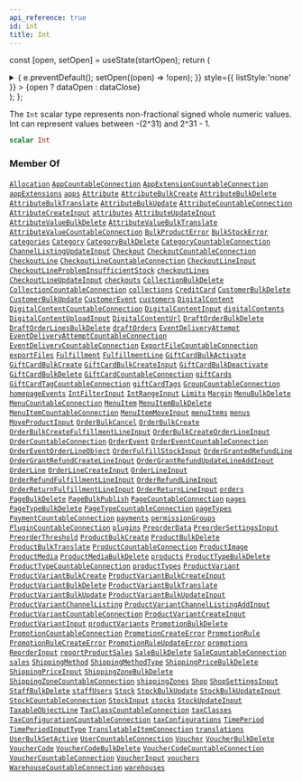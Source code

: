 ```yaml
---
api_reference: true
id: int
title: Int
---
```






const [open, setOpen] = useState(startOpen);
return (
<details {...(open ? { open: true } : {})} className="details" style={{ border:'none', boxShadow:'none', background:'var(--ifm-background-color)' }}>
<summary
onClick={(e) => {
e.preventDefault();
setOpen((open) => !open);
}}
style={{ listStyle:'none' }} >
{open ? dataOpen : dataClose}
</summary>
{open && children}
</details>
);
};

The `Int` scalar type represents non-fractional signed whole numeric values. Int can represent values between -(2^31) and 2^31 - 1.

```graphql
scalar Int
```

### Member Of

[`Allocation`](../../../api-reference/products/objects/allocation.mdx) <Badge class="badge badge--secondary" text="object"/><Bullet />[`AppCountableConnection`](../../../api-reference/apps/objects/app-countable-connection.mdx) <Badge class="badge badge--secondary" text="object"/><Bullet />[`AppExtensionCountableConnection`](../../../api-reference/apps/objects/app-extension-countable-connection.mdx) <Badge class="badge badge--secondary" text="object"/><Bullet />[`appExtensions`](../../../api-reference/apps/queries/app-extensions.mdx) <Badge class="badge badge--secondary" text="query"/><Bullet />[`apps`](../../../api-reference/apps/queries/apps.mdx) <Badge class="badge badge--secondary" text="query"/><Bullet />[`Attribute`](../../../api-reference/attributes/objects/attribute.mdx) <Badge class="badge badge--secondary" text="object"/><Bullet />[`AttributeBulkCreate`](../../../api-reference/attributes/objects/attribute-bulk-create.mdx) <Badge class="badge badge--secondary" text="object"/><Bullet />[`AttributeBulkDelete`](../../../api-reference/attributes/objects/attribute-bulk-delete.mdx) <Badge class="badge badge--secondary" text="object"/><Bullet />[`AttributeBulkTranslate`](../../../api-reference/attributes/objects/attribute-bulk-translate.mdx) <Badge class="badge badge--secondary" text="object"/><Bullet />[`AttributeBulkUpdate`](../../../api-reference/attributes/objects/attribute-bulk-update.mdx) <Badge class="badge badge--secondary" text="object"/><Bullet />[`AttributeCountableConnection`](../../../api-reference/attributes/objects/attribute-countable-connection.mdx) <Badge class="badge badge--secondary" text="object"/><Bullet />[`AttributeCreateInput`](../../../api-reference/attributes/inputs/attribute-create-input.mdx) <Badge class="badge badge--secondary" text="input"/><Bullet />[`attributes`](../../../api-reference/attributes/queries/attributes.mdx) <Badge class="badge badge--secondary" text="query"/><Bullet />[`AttributeUpdateInput`](../../../api-reference/attributes/inputs/attribute-update-input.mdx) <Badge class="badge badge--secondary" text="input"/><Bullet />[`AttributeValueBulkDelete`](../../../api-reference/attributes/objects/attribute-value-bulk-delete.mdx) <Badge class="badge badge--secondary" text="object"/><Bullet />[`AttributeValueBulkTranslate`](../../../api-reference/attributes/objects/attribute-value-bulk-translate.mdx) <Badge class="badge badge--secondary" text="object"/><Bullet />[`AttributeValueCountableConnection`](../../../api-reference/attributes/objects/attribute-value-countable-connection.mdx) <Badge class="badge badge--secondary" text="object"/><Bullet />[`BulkProductError`](../../../api-reference/products/objects/bulk-product-error.mdx) <Badge class="badge badge--secondary" text="object"/><Bullet />[`BulkStockError`](../../../api-reference/products/objects/bulk-stock-error.mdx) <Badge class="badge badge--secondary" text="object"/><Bullet />[`categories`](../../../api-reference/products/queries/categories.mdx) <Badge class="badge badge--secondary" text="query"/><Bullet />[`Category`](../../../api-reference/products/objects/category.mdx) <Badge class="badge badge--secondary" text="object"/><Bullet />[`CategoryBulkDelete`](../../../api-reference/products/objects/category-bulk-delete.mdx) <Badge class="badge badge--secondary" text="object"/><Bullet />[`CategoryCountableConnection`](../../../api-reference/products/objects/category-countable-connection.mdx) <Badge class="badge badge--secondary" text="object"/><Bullet />[`ChannelListingUpdateInput`](../../../api-reference/products/inputs/channel-listing-update-input.mdx) <Badge class="badge badge--secondary" text="input"/><Bullet />[`Checkout`](../../../api-reference/checkout/objects/checkout.mdx) <Badge class="badge badge--secondary" text="object"/><Bullet />[`CheckoutCountableConnection`](../../../api-reference/checkout/objects/checkout-countable-connection.mdx) <Badge class="badge badge--secondary" text="object"/><Bullet />[`CheckoutLine`](../../../api-reference/checkout/objects/checkout-line.mdx) <Badge class="badge badge--secondary" text="object"/><Bullet />[`CheckoutLineCountableConnection`](../../../api-reference/checkout/objects/checkout-line-countable-connection.mdx) <Badge class="badge badge--secondary" text="object"/><Bullet />[`CheckoutLineInput`](../../../api-reference/checkout/inputs/checkout-line-input.mdx) <Badge class="badge badge--secondary" text="input"/><Bullet />[`CheckoutLineProblemInsufficientStock`](../../../api-reference/checkout/objects/checkout-line-problem-insufficient-stock.mdx) <Badge class="badge badge--secondary" text="object"/><Bullet />[`checkoutLines`](../../../api-reference/checkout/queries/checkout-lines.mdx) <Badge class="badge badge--secondary" text="query"/><Bullet />[`CheckoutLineUpdateInput`](../../../api-reference/checkout/inputs/checkout-line-update-input.mdx) <Badge class="badge badge--secondary" text="input"/><Bullet />[`checkouts`](../../../api-reference/checkout/queries/checkouts.mdx) <Badge class="badge badge--secondary" text="query"/><Bullet />[`CollectionBulkDelete`](../../../api-reference/products/objects/collection-bulk-delete.mdx) <Badge class="badge badge--secondary" text="object"/><Bullet />[`CollectionCountableConnection`](../../../api-reference/products/objects/collection-countable-connection.mdx) <Badge class="badge badge--secondary" text="object"/><Bullet />[`collections`](../../../api-reference/products/queries/collections.mdx) <Badge class="badge badge--secondary" text="query"/><Bullet />[`CreditCard`](../../../api-reference/payments/objects/credit-card.mdx) <Badge class="badge badge--secondary" text="object"/><Bullet />[`CustomerBulkDelete`](../../../api-reference/users/objects/customer-bulk-delete.mdx) <Badge class="badge badge--secondary" text="object"/><Bullet />[`CustomerBulkUpdate`](../../../api-reference/users/objects/customer-bulk-update.mdx) <Badge class="badge badge--secondary" text="object"/><Bullet />[`CustomerEvent`](../../../api-reference/users/objects/customer-event.mdx) <Badge class="badge badge--secondary" text="object"/><Bullet />[`customers`](../../../api-reference/users/queries/customers.mdx) <Badge class="badge badge--secondary" text="query"/><Bullet />[`DigitalContent`](../../../api-reference/products/objects/digital-content.mdx) <Badge class="badge badge--secondary" text="object"/><Bullet />[`DigitalContentCountableConnection`](../../../api-reference/products/objects/digital-content-countable-connection.mdx) <Badge class="badge badge--secondary" text="object"/><Bullet />[`DigitalContentInput`](../../../api-reference/products/inputs/digital-content-input.mdx) <Badge class="badge badge--secondary" text="input"/><Bullet />[`digitalContents`](../../../api-reference/products/queries/digital-contents.mdx) <Badge class="badge badge--secondary" text="query"/><Bullet />[`DigitalContentUploadInput`](../../../api-reference/products/inputs/digital-content-upload-input.mdx) <Badge class="badge badge--secondary" text="input"/><Bullet />[`DigitalContentUrl`](../../../api-reference/products/objects/digital-content-url.mdx) <Badge class="badge badge--secondary" text="object"/><Bullet />[`DraftOrderBulkDelete`](../../../api-reference/orders/objects/draft-order-bulk-delete.mdx) <Badge class="badge badge--secondary" text="object"/><Bullet />[`DraftOrderLinesBulkDelete`](../../../api-reference/orders/objects/draft-order-lines-bulk-delete.mdx) <Badge class="badge badge--secondary" text="object"/><Bullet />[`draftOrders`](../../../api-reference/orders/queries/draft-orders.mdx) <Badge class="badge badge--secondary" text="query"/><Bullet />[`EventDeliveryAttempt`](../../../api-reference/webhooks/objects/event-delivery-attempt.mdx) <Badge class="badge badge--secondary" text="object"/><Bullet />[`EventDeliveryAttemptCountableConnection`](../../../api-reference/miscellaneous/objects/event-delivery-attempt-countable-connection.mdx) <Badge class="badge badge--secondary" text="object"/><Bullet />[`EventDeliveryCountableConnection`](../../../api-reference/miscellaneous/objects/event-delivery-countable-connection.mdx) <Badge class="badge badge--secondary" text="object"/><Bullet />[`ExportFileCountableConnection`](../../../api-reference/miscellaneous/objects/export-file-countable-connection.mdx) <Badge class="badge badge--secondary" text="object"/><Bullet />[`exportFiles`](../../../api-reference/miscellaneous/queries/export-files.mdx) <Badge class="badge badge--secondary" text="query"/><Bullet />[`Fulfillment`](../../../api-reference/orders/objects/fulfillment.mdx) <Badge class="badge badge--secondary" text="object"/><Bullet />[`FulfillmentLine`](../../../api-reference/orders/objects/fulfillment-line.mdx) <Badge class="badge badge--secondary" text="object"/><Bullet />[`GiftCardBulkActivate`](../../../api-reference/gift-cards/objects/gift-card-bulk-activate.mdx) <Badge class="badge badge--secondary" text="object"/><Bullet />[`GiftCardBulkCreate`](../../../api-reference/gift-cards/objects/gift-card-bulk-create.mdx) <Badge class="badge badge--secondary" text="object"/><Bullet />[`GiftCardBulkCreateInput`](../../../api-reference/gift-cards/inputs/gift-card-bulk-create-input.mdx) <Badge class="badge badge--secondary" text="input"/><Bullet />[`GiftCardBulkDeactivate`](../../../api-reference/gift-cards/objects/gift-card-bulk-deactivate.mdx) <Badge class="badge badge--secondary" text="object"/><Bullet />[`GiftCardBulkDelete`](../../../api-reference/gift-cards/objects/gift-card-bulk-delete.mdx) <Badge class="badge badge--secondary" text="object"/><Bullet />[`GiftCardCountableConnection`](../../../api-reference/gift-cards/objects/gift-card-countable-connection.mdx) <Badge class="badge badge--secondary" text="object"/><Bullet />[`giftCards`](../../../api-reference/gift-cards/queries/gift-cards.mdx) <Badge class="badge badge--secondary" text="query"/><Bullet />[`GiftCardTagCountableConnection`](../../../api-reference/gift-cards/objects/gift-card-tag-countable-connection.mdx) <Badge class="badge badge--secondary" text="object"/><Bullet />[`giftCardTags`](../../../api-reference/gift-cards/queries/gift-card-tags.mdx) <Badge class="badge badge--secondary" text="query"/><Bullet />[`GroupCountableConnection`](../../../api-reference/users/objects/group-countable-connection.mdx) <Badge class="badge badge--secondary" text="object"/><Bullet />[`homepageEvents`](../../../api-reference/orders/queries/homepage-events.mdx) <Badge class="badge badge--secondary" text="query"/><Bullet />[`IntFilterInput`](../../../api-reference/miscellaneous/inputs/int-filter-input.mdx) <Badge class="badge badge--secondary" text="input"/><Bullet />[`IntRangeInput`](../../../api-reference/miscellaneous/inputs/int-range-input.mdx) <Badge class="badge badge--secondary" text="input"/><Bullet />[`Limits`](../../../api-reference/miscellaneous/objects/limits.mdx) <Badge class="badge badge--secondary" text="object"/><Bullet />[`Margin`](../../../api-reference/products/objects/margin.mdx) <Badge class="badge badge--secondary" text="object"/><Bullet />[`MenuBulkDelete`](../../../api-reference/menu/objects/menu-bulk-delete.mdx) <Badge class="badge badge--secondary" text="object"/><Bullet />[`MenuCountableConnection`](../../../api-reference/menu/objects/menu-countable-connection.mdx) <Badge class="badge badge--secondary" text="object"/><Bullet />[`MenuItem`](../../../api-reference/menu/objects/menu-item.mdx) <Badge class="badge badge--secondary" text="object"/><Bullet />[`MenuItemBulkDelete`](../../../api-reference/menu/objects/menu-item-bulk-delete.mdx) <Badge class="badge badge--secondary" text="object"/><Bullet />[`MenuItemCountableConnection`](../../../api-reference/menu/objects/menu-item-countable-connection.mdx) <Badge class="badge badge--secondary" text="object"/><Bullet />[`MenuItemMoveInput`](../../../api-reference/miscellaneous/inputs/menu-item-move-input.mdx) <Badge class="badge badge--secondary" text="input"/><Bullet />[`menuItems`](../../../api-reference/menu/queries/menu-items.mdx) <Badge class="badge badge--secondary" text="query"/><Bullet />[`menus`](../../../api-reference/menu/queries/menus.mdx) <Badge class="badge badge--secondary" text="query"/><Bullet />[`MoveProductInput`](../../../api-reference/products/inputs/move-product-input.mdx) <Badge class="badge badge--secondary" text="input"/><Bullet />[`OrderBulkCancel`](../../../api-reference/orders/objects/order-bulk-cancel.mdx) <Badge class="badge badge--secondary" text="object"/><Bullet />[`OrderBulkCreate`](../../../api-reference/orders/objects/order-bulk-create.mdx) <Badge class="badge badge--secondary" text="object"/><Bullet />[`OrderBulkCreateFulfillmentLineInput`](../../../api-reference/orders/inputs/order-bulk-create-fulfillment-line-input.mdx) <Badge class="badge badge--secondary" text="input"/><Bullet />[`OrderBulkCreateOrderLineInput`](../../../api-reference/orders/inputs/order-bulk-create-order-line-input.mdx) <Badge class="badge badge--secondary" text="input"/><Bullet />[`OrderCountableConnection`](../../../api-reference/orders/objects/order-countable-connection.mdx) <Badge class="badge badge--secondary" text="object"/><Bullet />[`OrderEvent`](../../../api-reference/orders/objects/order-event.mdx) <Badge class="badge badge--secondary" text="object"/><Bullet />[`OrderEventCountableConnection`](../../../api-reference/orders/objects/order-event-countable-connection.mdx) <Badge class="badge badge--secondary" text="object"/><Bullet />[`OrderEventOrderLineObject`](../../../api-reference/orders/objects/order-event-order-line-object.mdx) <Badge class="badge badge--secondary" text="object"/><Bullet />[`OrderFulfillStockInput`](../../../api-reference/orders/inputs/order-fulfill-stock-input.mdx) <Badge class="badge badge--secondary" text="input"/><Bullet />[`OrderGrantedRefundLine`](../../../api-reference/miscellaneous/objects/order-granted-refund-line.mdx) <Badge class="badge badge--secondary" text="object"/><Bullet />[`OrderGrantRefundCreateLineInput`](../../../api-reference/orders/inputs/order-grant-refund-create-line-input.mdx) <Badge class="badge badge--secondary" text="input"/><Bullet />[`OrderGrantRefundUpdateLineAddInput`](../../../api-reference/orders/inputs/order-grant-refund-update-line-add-input.mdx) <Badge class="badge badge--secondary" text="input"/><Bullet />[`OrderLine`](../../../api-reference/orders/objects/order-line.mdx) <Badge class="badge badge--secondary" text="object"/><Bullet />[`OrderLineCreateInput`](../../../api-reference/orders/inputs/order-line-create-input.mdx) <Badge class="badge badge--secondary" text="input"/><Bullet />[`OrderLineInput`](../../../api-reference/orders/inputs/order-line-input.mdx) <Badge class="badge badge--secondary" text="input"/><Bullet />[`OrderRefundFulfillmentLineInput`](../../../api-reference/orders/inputs/order-refund-fulfillment-line-input.mdx) <Badge class="badge badge--secondary" text="input"/><Bullet />[`OrderRefundLineInput`](../../../api-reference/orders/inputs/order-refund-line-input.mdx) <Badge class="badge badge--secondary" text="input"/><Bullet />[`OrderReturnFulfillmentLineInput`](../../../api-reference/orders/inputs/order-return-fulfillment-line-input.mdx) <Badge class="badge badge--secondary" text="input"/><Bullet />[`OrderReturnLineInput`](../../../api-reference/orders/inputs/order-return-line-input.mdx) <Badge class="badge badge--secondary" text="input"/><Bullet />[`orders`](../../../api-reference/orders/queries/orders.mdx) <Badge class="badge badge--secondary" text="query"/><Bullet />[`PageBulkDelete`](../../../api-reference/pages/objects/page-bulk-delete.mdx) <Badge class="badge badge--secondary" text="object"/><Bullet />[`PageBulkPublish`](../../../api-reference/pages/objects/page-bulk-publish.mdx) <Badge class="badge badge--secondary" text="object"/><Bullet />[`PageCountableConnection`](../../../api-reference/pages/objects/page-countable-connection.mdx) <Badge class="badge badge--secondary" text="object"/><Bullet />[`pages`](../../../api-reference/pages/queries/pages.mdx) <Badge class="badge badge--secondary" text="query"/><Bullet />[`PageTypeBulkDelete`](../../../api-reference/pages/objects/page-type-bulk-delete.mdx) <Badge class="badge badge--secondary" text="object"/><Bullet />[`PageTypeCountableConnection`](../../../api-reference/pages/objects/page-type-countable-connection.mdx) <Badge class="badge badge--secondary" text="object"/><Bullet />[`pageTypes`](../../../api-reference/pages/queries/page-types.mdx) <Badge class="badge badge--secondary" text="query"/><Bullet />[`PaymentCountableConnection`](../../../api-reference/payments/objects/payment-countable-connection.mdx) <Badge class="badge badge--secondary" text="object"/><Bullet />[`payments`](../../../api-reference/payments/queries/payments.mdx) <Badge class="badge badge--secondary" text="query"/><Bullet />[`permissionGroups`](../../../api-reference/users/queries/permission-groups.mdx) <Badge class="badge badge--secondary" text="query"/><Bullet />[`PluginCountableConnection`](../../../api-reference/miscellaneous/objects/plugin-countable-connection.mdx) <Badge class="badge badge--secondary" text="object"/><Bullet />[`plugins`](../../../api-reference/miscellaneous/queries/plugins.mdx) <Badge class="badge badge--secondary" text="query"/><Bullet />[`PreorderData`](../../../api-reference/products/objects/preorder-data.mdx) <Badge class="badge badge--secondary" text="object"/><Bullet />[`PreorderSettingsInput`](../../../api-reference/products/inputs/preorder-settings-input.mdx) <Badge class="badge badge--secondary" text="input"/><Bullet />[`PreorderThreshold`](../../../api-reference/products/objects/preorder-threshold.mdx) <Badge class="badge badge--secondary" text="object"/><Bullet />[`ProductBulkCreate`](../../../api-reference/products/objects/product-bulk-create.mdx) <Badge class="badge badge--secondary" text="object"/><Bullet />[`ProductBulkDelete`](../../../api-reference/products/objects/product-bulk-delete.mdx) <Badge class="badge badge--secondary" text="object"/><Bullet />[`ProductBulkTranslate`](../../../api-reference/products/objects/product-bulk-translate.mdx) <Badge class="badge badge--secondary" text="object"/><Bullet />[`ProductCountableConnection`](../../../api-reference/products/objects/product-countable-connection.mdx) <Badge class="badge badge--secondary" text="object"/><Bullet />[`ProductImage`](../../../api-reference/products/objects/product-image.mdx) <Badge class="badge badge--secondary" text="object"/><Bullet />[`ProductMedia`](../../../api-reference/products/objects/product-media.mdx) <Badge class="badge badge--secondary" text="object"/><Bullet />[`ProductMediaBulkDelete`](../../../api-reference/products/objects/product-media-bulk-delete.mdx) <Badge class="badge badge--secondary" text="object"/><Bullet />[`products`](../../../api-reference/products/queries/products.mdx) <Badge class="badge badge--secondary" text="query"/><Bullet />[`ProductTypeBulkDelete`](../../../api-reference/products/objects/product-type-bulk-delete.mdx) <Badge class="badge badge--secondary" text="object"/><Bullet />[`ProductTypeCountableConnection`](../../../api-reference/products/objects/product-type-countable-connection.mdx) <Badge class="badge badge--secondary" text="object"/><Bullet />[`productTypes`](../../../api-reference/products/queries/product-types.mdx) <Badge class="badge badge--secondary" text="query"/><Bullet />[`ProductVariant`](../../../api-reference/products/objects/product-variant.mdx) <Badge class="badge badge--secondary" text="object"/><Bullet />[`ProductVariantBulkCreate`](../../../api-reference/products/objects/product-variant-bulk-create.mdx) <Badge class="badge badge--secondary" text="object"/><Bullet />[`ProductVariantBulkCreateInput`](../../../api-reference/products/inputs/product-variant-bulk-create-input.mdx) <Badge class="badge badge--secondary" text="input"/><Bullet />[`ProductVariantBulkDelete`](../../../api-reference/products/objects/product-variant-bulk-delete.mdx) <Badge class="badge badge--secondary" text="object"/><Bullet />[`ProductVariantBulkTranslate`](../../../api-reference/products/objects/product-variant-bulk-translate.mdx) <Badge class="badge badge--secondary" text="object"/><Bullet />[`ProductVariantBulkUpdate`](../../../api-reference/products/objects/product-variant-bulk-update.mdx) <Badge class="badge badge--secondary" text="object"/><Bullet />[`ProductVariantBulkUpdateInput`](../../../api-reference/products/inputs/product-variant-bulk-update-input.mdx) <Badge class="badge badge--secondary" text="input"/><Bullet />[`ProductVariantChannelListing`](../../../api-reference/products/objects/product-variant-channel-listing.mdx) <Badge class="badge badge--secondary" text="object"/><Bullet />[`ProductVariantChannelListingAddInput`](../../../api-reference/products/inputs/product-variant-channel-listing-add-input.mdx) <Badge class="badge badge--secondary" text="input"/><Bullet />[`ProductVariantCountableConnection`](../../../api-reference/products/objects/product-variant-countable-connection.mdx) <Badge class="badge badge--secondary" text="object"/><Bullet />[`ProductVariantCreateInput`](../../../api-reference/products/inputs/product-variant-create-input.mdx) <Badge class="badge badge--secondary" text="input"/><Bullet />[`ProductVariantInput`](../../../api-reference/products/inputs/product-variant-input.mdx) <Badge class="badge badge--secondary" text="input"/><Bullet />[`productVariants`](../../../api-reference/products/queries/product-variants.mdx) <Badge class="badge badge--secondary" text="query"/><Bullet />[`PromotionBulkDelete`](../../../api-reference/discounts/objects/promotion-bulk-delete.mdx) <Badge class="badge badge--secondary" text="object"/><Bullet />[`PromotionCountableConnection`](../../../api-reference/discounts/objects/promotion-countable-connection.mdx) <Badge class="badge badge--secondary" text="object"/><Bullet />[`PromotionCreateError`](../../../api-reference/miscellaneous/objects/promotion-create-error.mdx) <Badge class="badge badge--secondary" text="object"/><Bullet />[`PromotionRule`](../../../api-reference/discounts/objects/promotion-rule.mdx) <Badge class="badge badge--secondary" text="object"/><Bullet />[`PromotionRuleCreateError`](../../../api-reference/miscellaneous/objects/promotion-rule-create-error.mdx) <Badge class="badge badge--secondary" text="object"/><Bullet />[`PromotionRuleUpdateError`](../../../api-reference/miscellaneous/objects/promotion-rule-update-error.mdx) <Badge class="badge badge--secondary" text="object"/><Bullet />[`promotions`](../../../api-reference/discounts/queries/promotions.mdx) <Badge class="badge badge--secondary" text="query"/><Bullet />[`ReorderInput`](../../../api-reference/miscellaneous/inputs/reorder-input.mdx) <Badge class="badge badge--secondary" text="input"/><Bullet />[`reportProductSales`](../../../api-reference/products/queries/report-product-sales.mdx) <Badge class="badge badge--secondary" text="query"/><Bullet />[`SaleBulkDelete`](../../../api-reference/discounts/objects/sale-bulk-delete.mdx) <Badge class="badge badge--secondary" text="object"/><Bullet />[`SaleCountableConnection`](../../../api-reference/discounts/objects/sale-countable-connection.mdx) <Badge class="badge badge--secondary" text="object"/><Bullet />[`sales`](../../../api-reference/discounts/queries/sales.mdx) <Badge class="badge badge--secondary" text="query"/><Bullet />[`ShippingMethod`](../../../api-reference/shipping/objects/shipping-method.mdx) <Badge class="badge badge--secondary" text="object"/><Bullet />[`ShippingMethodType`](../../../api-reference/shipping/objects/shipping-method-type.mdx) <Badge class="badge badge--secondary" text="object"/><Bullet />[`ShippingPriceBulkDelete`](../../../api-reference/shipping/objects/shipping-price-bulk-delete.mdx) <Badge class="badge badge--secondary" text="object"/><Bullet />[`ShippingPriceInput`](../../../api-reference/shipping/inputs/shipping-price-input.mdx) <Badge class="badge badge--secondary" text="input"/><Bullet />[`ShippingZoneBulkDelete`](../../../api-reference/shipping/objects/shipping-zone-bulk-delete.mdx) <Badge class="badge badge--secondary" text="object"/><Bullet />[`ShippingZoneCountableConnection`](../../../api-reference/shipping/objects/shipping-zone-countable-connection.mdx) <Badge class="badge badge--secondary" text="object"/><Bullet />[`shippingZones`](../../../api-reference/shipping/queries/shipping-zones.mdx) <Badge class="badge badge--secondary" text="query"/><Bullet />[`Shop`](../../../api-reference/miscellaneous/objects/shop.mdx) <Badge class="badge badge--secondary" text="object"/><Bullet />[`ShopSettingsInput`](../../../api-reference/miscellaneous/inputs/shop-settings-input.mdx) <Badge class="badge badge--secondary" text="input"/><Bullet />[`StaffBulkDelete`](../../../api-reference/users/objects/staff-bulk-delete.mdx) <Badge class="badge badge--secondary" text="object"/><Bullet />[`staffUsers`](../../../api-reference/users/queries/staff-users.mdx) <Badge class="badge badge--secondary" text="query"/><Bullet />[`Stock`](../../../api-reference/products/objects/stock.mdx) <Badge class="badge badge--secondary" text="object"/><Bullet />[`StockBulkUpdate`](../../../api-reference/products/objects/stock-bulk-update.mdx) <Badge class="badge badge--secondary" text="object"/><Bullet />[`StockBulkUpdateInput`](../../../api-reference/products/inputs/stock-bulk-update-input.mdx) <Badge class="badge badge--secondary" text="input"/><Bullet />[`StockCountableConnection`](../../../api-reference/products/objects/stock-countable-connection.mdx) <Badge class="badge badge--secondary" text="object"/><Bullet />[`StockInput`](../../../api-reference/products/inputs/stock-input.mdx) <Badge class="badge badge--secondary" text="input"/><Bullet />[`stocks`](../../../api-reference/products/queries/stocks.mdx) <Badge class="badge badge--secondary" text="query"/><Bullet />[`StockUpdateInput`](../../../api-reference/products/inputs/stock-update-input.mdx) <Badge class="badge badge--secondary" text="input"/><Bullet />[`TaxableObjectLine`](../../../api-reference/taxes/objects/taxable-object-line.mdx) <Badge class="badge badge--secondary" text="object"/><Bullet />[`TaxClassCountableConnection`](../../../api-reference/taxes/objects/tax-class-countable-connection.mdx) <Badge class="badge badge--secondary" text="object"/><Bullet />[`taxClasses`](../../../api-reference/taxes/queries/tax-classes.mdx) <Badge class="badge badge--secondary" text="query"/><Bullet />[`TaxConfigurationCountableConnection`](../../../api-reference/taxes/objects/tax-configuration-countable-connection.mdx) <Badge class="badge badge--secondary" text="object"/><Bullet />[`taxConfigurations`](../../../api-reference/taxes/queries/tax-configurations.mdx) <Badge class="badge badge--secondary" text="query"/><Bullet />[`TimePeriod`](../../../api-reference/miscellaneous/objects/time-period.mdx) <Badge class="badge badge--secondary" text="object"/><Bullet />[`TimePeriodInputType`](../../../api-reference/miscellaneous/inputs/time-period-input-type.mdx) <Badge class="badge badge--secondary" text="input"/><Bullet />[`TranslatableItemConnection`](../../../api-reference/miscellaneous/objects/translatable-item-connection.mdx) <Badge class="badge badge--secondary" text="object"/><Bullet />[`translations`](../../../api-reference/miscellaneous/queries/translations.mdx) <Badge class="badge badge--secondary" text="query"/><Bullet />[`UserBulkSetActive`](../../../api-reference/users/objects/user-bulk-set-active.mdx) <Badge class="badge badge--secondary" text="object"/><Bullet />[`UserCountableConnection`](../../../api-reference/users/objects/user-countable-connection.mdx) <Badge class="badge badge--secondary" text="object"/><Bullet />[`Voucher`](../../../api-reference/discounts/objects/voucher.mdx) <Badge class="badge badge--secondary" text="object"/><Bullet />[`VoucherBulkDelete`](../../../api-reference/discounts/objects/voucher-bulk-delete.mdx) <Badge class="badge badge--secondary" text="object"/><Bullet />[`VoucherCode`](../../../api-reference/miscellaneous/objects/voucher-code.mdx) <Badge class="badge badge--secondary" text="object"/><Bullet />[`VoucherCodeBulkDelete`](../../../api-reference/discounts/objects/voucher-code-bulk-delete.mdx) <Badge class="badge badge--secondary" text="object"/><Bullet />[`VoucherCodeCountableConnection`](../../../api-reference/discounts/objects/voucher-code-countable-connection.mdx) <Badge class="badge badge--secondary" text="object"/><Bullet />[`VoucherCountableConnection`](../../../api-reference/discounts/objects/voucher-countable-connection.mdx) <Badge class="badge badge--secondary" text="object"/><Bullet />[`VoucherInput`](../../../api-reference/discounts/inputs/voucher-input.mdx) <Badge class="badge badge--secondary" text="input"/><Bullet />[`vouchers`](../../../api-reference/discounts/queries/vouchers.mdx) <Badge class="badge badge--secondary" text="query"/><Bullet />[`WarehouseCountableConnection`](../../../api-reference/products/objects/warehouse-countable-connection.mdx) <Badge class="badge badge--secondary" text="object"/><Bullet />[`warehouses`](../../../api-reference/products/queries/warehouses.mdx) <Badge class="badge badge--secondary" text="query"/>
